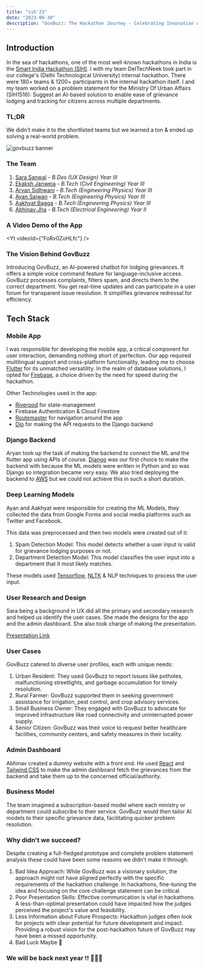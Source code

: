 ```yaml
---
title: "sih'23"
date: "2023-09-30"
description: "GovBuzz: The Hackathon Journey - Celebrating Innovation Amidst Setbacks"
---
```


## Introduction

In the sea of hackathons, one of the most well-known hackathons in India is the [Smart India Hackathon (SIH)](https://www.sih.gov.in/sih2023PS?technology_bucket=QWxs&category=U29mdHdhcmU=&organization=QWxs&organization_type=QWxs). I with my team DelTechNeek took part in our college's (Delhi Technological University) internal hackathon. There were 180+ teams & 1200+ participants in the internal hackathon itself. I and my team worked on a problem statement for the Ministry Of Urban Affairs (SIH1516): Suggest an Al-based solution to enable ease of grievance lodging and tracking for citizens across multiple departments.

### TL;DR

We didn't make it to the shortlisted teams but we learned a ton & ended up solving a real-world problem.

![govbuzz banner](https://cdn.hashnode.com/res/hashnode/image/upload/v1696097687156/3b122ccf-e9a4-4524-9bcb-1d5221dba1e5.png?w=1600&h=840&fit=crop&crop=entropy&auto=compress,format&format=webp)

### The Team

1. [Sara Sanwal](https://www.linkedin.com/in/sarasanwal/) - _B.Des (UX Design) Year III_
2. [Ekaksh Janweja](https://www.linkedin.com/in/ekakshjanweja/) - _B.Tech (Civil Engineering) Year III_
3. [Aryan Sidhwani](https://www.linkedin.com/in/aryan-sidhwani/) - _B.Tech (Engineering Physics) Year III_
4. [Ayan Sajwan](https://www.linkedin.com/in/ayan-sajwan-06625a170/) - _B.Tech (Engineering Physics) Year III_
5. [Aakhyat Bagga](https://www.linkedin.com/in/aakhyat-bagga-4a5380226/) - _B.Tech (Engineering Physics) Year III_
6. [Abhinav Jha](https://www.linkedin.com/in/abhinav-jha-709bbb256/) - _B.Tech (Electrical Engineering) Year II_

### A Video Demo of the App

<Yt videoId={"FoRv0ZoHLfc"} />

### The Vision Behind GovBuzz

Introducing GovBuzz, an AI-powered chatbot for lodging grievances. It offers a simple voice command feature for language-inclusive access. GovBuzz processes complaints, filters spam, and directs them to the correct department. You get real-time updates and can participate in a user forum for transparent issue resolution. It simplifies grievance redressal for efficiency.

## Tech Stack

### Mobile App

I was responsible for developing the mobile app, a critical component for user interaction, demanding nothing short of perfection. Our app required multilingual support and cross-platform functionality, leading me to choose [Flutter](https://flutter.dev/) for its unmatched versatility. In the realm of database solutions, I opted for [Firebase](https://firebase.google.com/), a choice driven by the need for speed during the hackathon.

Other Technologies used in the app:

- [Riverpod](https://pub.dev/packages/flutter_riverpod) for state-management
- Firebase Authentication & Cloud Firestore
- [Routemaster](https://pub.dev/packages/routemaster) for navigation around the app
- [Dio](https://pub.dev/packages/dio) for making the API requests to the Django backend

### Django Backend

Aryan took up the task of making the backend to connect the ML and the flutter app using APIs of course. [Django](https://www.djangoproject.com/) was our first choice to make the backend with because the ML models were written in Python and so was Django so integration became very easy. We also tried deploying the backend to [AWS](https://aws.amazon.com/) but we could not achieve this in such a short duration.

### Deep Learning Models

Ayan and Aakhyat were responsible for creating the ML Models, they collected the data from Google Forms and social media platforms such as Twitter and Facebook.

This data was preprocessed and then two models were created out of it:

1. Spam Detection Model: This model detects whether a user input is valid for grievance lodging purposes or not.
2. Department Detection Model: This model classifies the user input into a department that it most likely matches.

These models used [Tensorflow](https://www.tensorflow.org/), [NLTK](https://www.nltk.org/) & NLP techniques to process the user input.

### User Research and Design

Sara being a background in UX did all the primary and secondary research and helped us identify the user cases. She made the designs for the app and the admin dashboard. She also took charge of making the presentation.

[Presentation Link](https://www.canva.com/design/DAFuBeJzFkM/DyYmwixYUvCNpt8h_IzKpg/edit?utm_content=DAFuBeJzFkM&utm_campaign=designshare&utm_medium=link2&utm_source=sharebutton)

### User Cases

GovBuzz catered to diverse user profiles, each with unique needs:

1.  Urban Resident: They used GovBuzz to report issues like potholes, malfunctioning streetlights, and garbage accumulation for timely resolution.
2.  Rural Farmer: GovBuzz supported them in seeking government assistance for irrigation, pest control, and crop advisory services.
3.  Small Business Owner: They engaged with GovBuzz to advocate for improved infrastructure like road connectivity and uninterrupted power supply.
4.  Senior Citizen: GovBuzz was their voice to request better healthcare facilities, community centers, and safety measures in their locality.

### Admin Dashboard

Abhinav created a dummy website with a front end. He used [React](https://react.dev/) and [Tailwind CSS](https://tailwindcss.com/) to make the admin dashboard fetch the grievances from the backend and take them up to the concerned official/authority.

### Business Model

The team imagined a subscription-based model where each ministry or department could subscribe to their service. GovBuzz would then tailor AI models to their specific grievance data, facilitating quicker problem resolution.

### Why didn't we succeed?

Despite creating a full-fledged prototype and complete problem statement analysis these could have been some reasons we didn't make it through.

1.  Bad Idea Approach: While GovBuzz was a visionary solution, the approach might not have aligned perfectly with the specific requirements of the hackathon challenge. In hackathons, fine-tuning the idea and focusing on the core challenge statement can be critical.
2.  Poor Presentation Skills: Effective communication is vital in hackathons. A less-than-optimal presentation could have impacted how the judges perceived the project's value and feasibility.
3.  Less Information about Future Prospects: Hackathon judges often look for projects with clear potential for future development and impact. Providing a robust vision for the post-hackathon future of GovBuzz may have been a missed opportunity.
4.  Bad Luck Maybe 🥲

### We will be back next year !! 🚀🚀🚀